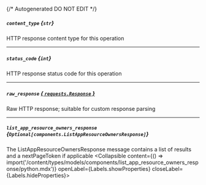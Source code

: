 {/* Autogenerated DO NOT EDIT  */}

##### `content_type` *{`str`}*
HTTP response content type for this operation

---
##### `status_code` *{`int`}*
HTTP response status code for this operation

---
##### `raw_response` [*{ `requests.Response` }*](https://requests.readthedocs.io/en/latest/api/#requests.Response)
Raw HTTP response; suitable for custom response parsing

---
##### `list_app_resource_owners_response` *{`Optional[components.ListAppResourceOwnersResponse]`}*
The ListAppResourceOwnersResponse message contains a list of results and a nextPageToken if applicable
<Collapsible content={() => import('/content/types/models/components/list_app_resource_owners_response/python.mdx')} openLabel={Labels.showProperties} closeLabel={Labels.hideProperties}>
</Collapsible>


